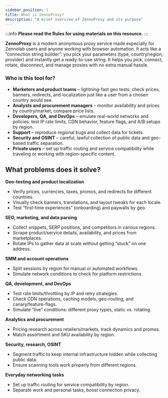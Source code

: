 ```yaml
---
sidebar_position: 1
title: What is ZennoProxy?
description: "A brief overview of ZennoProxy and its purpose"
---
```

:::info **Please read the Rules for using materials on this resource.**
:::

**ZennoProxy** is a modern anonymous proxy service made especially for Zennolab users and anyone working with browser automation. It acts like a “connection string builder”: you pick your parameters (type, country/region, provider) and instantly get a ready-to-use string. It helps you pick, connect, rotate, disconnect, and manage proxies with no extra manual hassle.

### **Who is this tool for?**

* **Marketers and product teams** – lightning-fast geo tests: check prices, banners, redirects, and localization just like a user from a chosen country would see.  
* **Analysts and procurement managers** – monitor availability and prices by country/market, compare price lists.  
* **Developers, QA, and DevOps** – emulate real-world networks and policies: test IP rate limits, CDN behavior, feature flags, and A/B setups by region.  
* **Support** – reproduce regional bugs and collect data for tickets.  
* **Security and OSINT** – careful, lawful collection of public data and geo-based traffic separation.  
* **Private users** – set up traffic routing and service compatibility while traveling or working with region-specific content.

## **What problems does it solve?**

**Geo-testing and product localization**

* Verify prices, currencies, taxes, promos, and redirects for different countries.  
* Visually check banners, translations, and layout tweaks for each locale.  
* Test “first-time experiences” (onboarding) and paywalls by geo.

**SEO, marketing, and data parsing**

* Collect snippets, SERP positions, and competitors in various regions.  
* Scrape product/service details, availability, and prices from marketplaces.  
* Rotate IPs to gather data at scale without getting “stuck” on one address.

**SMM and account operations**

* Split sessions by region for manual or automated workflows.  
* Simulate network conditions to check for platform restrictions.

**QA, development, and DevOps**

* Test rate limits/throttling by IP and retry strategies.  
* Check CDN operations, caching models, geo-routing, and canary/feature-flags.  
* Simulate “live” conditions: different proxy types, static vs. rotating.

**Analytics and procurement**

* Pricing research across retailers/markets, track dynamics and promos.  
* Match assortment and SKU availability by region.

**Security, research, OSINT**

* Segment traffic to keep internal infrastructure hidden while collecting public data.  
* Ensure scanning tools work properly from different regions.

**Everyday networking tasks**

* Set up traffic routing for service compatibility by region.  
* Separate work and personal tasks, boost connection privacy.